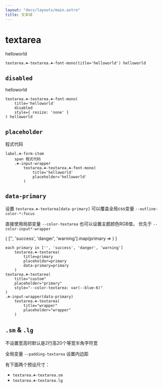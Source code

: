 ```yaml
---
layout: "docs/layouts/main.astro"
title: 文本域
---
```




# textarea

<T tag="textarea" class="☘-textarea ☘-font-mono" title="helloworld">helloworld</T>

```pug
textarea.☘-textarea.☘-font-mono(title='helloworld') helloworld
```

## `disabled`

<T tag="textarea" class="☘-textarea ☘-font-mono" title="helloworld" disabled style="resize: none">helloworld</T>

```pug
textarea.☘-textarea.☘-font-mono(
    title='helloworld' 
    disabled 
    style={ resize: 'none' }
) helloworld
```

## `placeholder`

<T tag="label" class="☘-form-item">
    <span>程式代码</span>
    <T class="☘-input-wrapper">
        <T
            tag="textarea"
            class="☘-textarea ☘-font-mono"
            title="helloworld"
            placeholder='helloworld'
        />
    </T>
</T>

```pug
label.☘-form-item
    span 程式代码
    .☘-input-wrapper
        textarea.☘-textarea.☘-font-mono(
            title='helloworld'
            placeholder='helloworld'
        )
```

## `data-primary`

设置 `textarea.☘-textarea[data-primary]` 可以覆盖全局css变量 `--outline-color-*:focus`

直接使用局部变量 `--color-textarea` 也可以设置主题颜色RGB值， 优先于 `--color-input*-wrapper` 

<Grid inline>
{
    ['', 'success', 'danger', 'warning'].map(primary => 
        <T
            tag="textarea"
            class="☘-textarea"
            title={primary}
            placeholder={primary}
            data-primary={primary}
        />
    )
}
<T
    tag="textarea"
    class="☘-textarea"
    title="custom"
    placeholder="custom"
    style="--color-textarea: var(--blue-6)"
/>
<T class="☘-input-wrapper" data-primary>
    <T
        tag="textarea"
        class="☘-textarea"
        title="wrapper"
        placeholder="wrapper"
    />
</T>
</Grid>

```pug
each primary in ['', 'success', 'danger', 'warning']
    textarea.☘-textarea(
        title=primary
        placeholder=primary
        data-primary=primary
    )
textarea.☘-textarea(
    title="custom"
    placeholder="primary"
    style="--color-textarea: var(--blue-6)"
)
.☘-input-wrapper(data-primary)
    textarea.☘-textarea(
        title="wrapper"
        placeholder="wrapper"
    )
```

## `.sm` & `.lg`

不设置宽高时默认是2行高20个等宽半角字符宽

全局变量 `--padding-textarea` 设置内边距

有下面两个预设尺寸：

- `textarea.☘-textarea.sm`
    <br/><T tag="textarea" class="☘-textarea sm" title="尺寸更小的文本域" placeholder="更小" />
- `textarea.☘-textarea.lg`
    <br/><T tag="textarea" class="☘-textarea lg" title="尺寸更大的文本域" placeholder="更大" />
